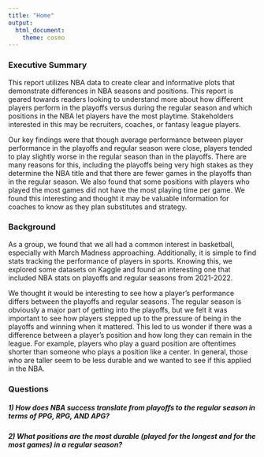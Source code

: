```yaml
---
title: "Home"
output:
  html_document:
    theme: cosmo
---
```


### Executive Summary
This report utilizes NBA data to create clear and informative plots that demonstrate differences in NBA seasons and positions. This report is geared towards readers looking to understand more about how different players perform in the playoffs versus during the regular season and which positions in the NBA let players have the most playtime. Stakeholders interested in this may be recruiters, coaches, or fantasy league players.

Our key findings were that though average performance between player performance in the playoffs and regular season were close, players tended to play slightly worse in the regular season than in the playoffs. There are many reasons for this, including the playoffs being very high stakes as they determine the NBA title and that there are fewer games in the playoffs than in the regular season. We also found that some  positions with players who played the most games did not have the most playing time per game. We found this interesting and thought it may be valuable information for coaches to know as they plan substitutes and strategy.

### Background
As a group, we found that we all had a common interest in basketball, especially with March Madness approaching. Additionally, it is simple to find stats tracking the performance of players in sports. Knowing this, we explored some datasets on Kaggle and found an interesting one that included NBA stats on playoffs and regular seasons from 2021-2022.

We thought it would be interesting to see how a player’s performance differs between the playoffs and regular seasons. The regular season is obviously a major part of getting into the playoffs, but we felt it was important to see how players stepped up to the pressure of being in the playoffs and winning when it mattered. This led to us wonder if there was a difference between a player’s position and how long they can remain in the league. For example, players who play a guard position are oftentimes shorter than someone who plays a position like a center. In general, those who are taller seem to be less durable and we wanted to see if this applied in the NBA.

### Questions
##### 1) How does NBA success translate from playoffs to the regular season in terms of PPG, RPG, AND APG?

##### 2) What positions are the most durable (played for the longest and for the most games) in a regular season?
